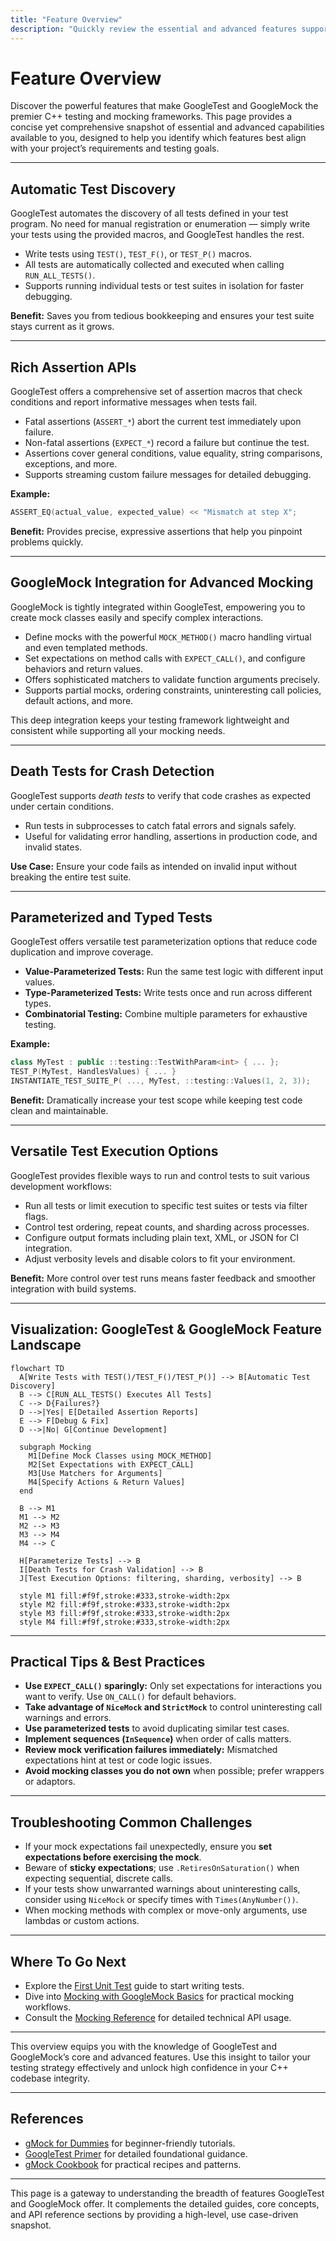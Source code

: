 ```yaml
---
title: "Feature Overview"
description: "Quickly review the essential and advanced features supported by GoogleTest and GoogleMock, including automatic test discovery, rich assertion APIs, mocking, death tests, value and type parameterization, and versatile execution options. This snapshot empowers you to identify which features best fit your project's needs."
---
```


# Feature Overview

Discover the powerful features that make GoogleTest and GoogleMock the premier C++ testing and mocking frameworks. This page provides a concise yet comprehensive snapshot of essential and advanced capabilities available to you, designed to help you identify which features best align with your project’s requirements and testing goals.

---

## Automatic Test Discovery

GoogleTest automates the discovery of all tests defined in your test program. No need for manual registration or enumeration — simply write your tests using the provided macros, and GoogleTest handles the rest.

- Write tests using `TEST()`, `TEST_F()`, or `TEST_P()` macros.
- All tests are automatically collected and executed when calling `RUN_ALL_TESTS()`.
- Supports running individual tests or test suites in isolation for faster debugging.

**Benefit:** Saves you from tedious bookkeeping and ensures your test suite stays current as it grows.

---

## Rich Assertion APIs

GoogleTest offers a comprehensive set of assertion macros that check conditions and report informative messages when tests fail.

- Fatal assertions (`ASSERT_*`) abort the current test immediately upon failure.
- Non-fatal assertions (`EXPECT_*`) record a failure but continue the test.
- Assertions cover general conditions, value equality, string comparisons, exceptions, and more.
- Supports streaming custom failure messages for detailed debugging.

**Example:**

```cpp
ASSERT_EQ(actual_value, expected_value) << "Mismatch at step X";
```

**Benefit:** Provides precise, expressive assertions that help you pinpoint problems quickly.

---

## GoogleMock Integration for Advanced Mocking

GoogleMock is tightly integrated within GoogleTest, empowering you to create mock classes easily and specify complex interactions.

- Define mocks with the powerful `MOCK_METHOD()` macro handling virtual and even templated methods.
- Set expectations on method calls with `EXPECT_CALL()`, and configure behaviors and return values.
- Offers sophisticated matchers to validate function arguments precisely.
- Supports partial mocks, ordering constraints, uninteresting call policies, default actions, and more.

This deep integration keeps your testing framework lightweight and consistent while supporting all your mocking needs.

---

## Death Tests for Crash Detection

GoogleTest supports *death tests* to verify that code crashes as expected under certain conditions.

- Run tests in subprocesses to catch fatal errors and signals safely.
- Useful for validating error handling, assertions in production code, and invalid states.

**Use Case:** Ensure your code fails as intended on invalid input without breaking the entire test suite.

---

## Parameterized and Typed Tests

GoogleTest offers versatile test parameterization options that reduce code duplication and improve coverage.

- **Value-Parameterized Tests:** Run the same test logic with different input values.
- **Type-Parameterized Tests:** Write tests once and run across different types.
- **Combinatorial Testing:** Combine multiple parameters for exhaustive testing.

**Example:**

```cpp
class MyTest : public ::testing::TestWithParam<int> { ... };
TEST_P(MyTest, HandlesValues) { ... }
INSTANTIATE_TEST_SUITE_P( ..., MyTest, ::testing::Values(1, 2, 3));
```

**Benefit:** Dramatically increase your test scope while keeping test code clean and maintainable.

---

## Versatile Test Execution Options

GoogleTest provides flexible ways to run and control tests to suit various development workflows:

- Run all tests or limit execution to specific test suites or tests via filter flags.
- Control test ordering, repeat counts, and sharding across processes.
- Configure output formats including plain text, XML, or JSON for CI integration.
- Adjust verbosity levels and disable colors to fit your environment.

**Benefit:** More control over test runs means faster feedback and smoother integration with build systems.

---

## Visualization: GoogleTest & GoogleMock Feature Landscape

```mermaid
flowchart TD
  A[Write Tests with TEST()/TEST_F()/TEST_P()] --> B[Automatic Test Discovery]
  B --> C[RUN_ALL_TESTS() Executes All Tests]
  C --> D{Failures?}
  D -->|Yes| E[Detailed Assertion Reports]
  E --> F[Debug & Fix]
  D -->|No| G[Continue Development]
  
  subgraph Mocking
    M1[Define Mock Classes using MOCK_METHOD]
    M2[Set Expectations with EXPECT_CALL]
    M3[Use Matchers for Arguments]
    M4[Specify Actions & Return Values]
  end
  
  B --> M1
  M1 --> M2
  M2 --> M3
  M3 --> M4
  M4 --> C

  H[Parameterize Tests] --> B
  I[Death Tests for Crash Validation] --> B
  J[Test Execution Options: filtering, sharding, verbosity] --> B

  style M1 fill:#f9f,stroke:#333,stroke-width:2px
  style M2 fill:#f9f,stroke:#333,stroke-width:2px
  style M3 fill:#f9f,stroke:#333,stroke-width:2px
  style M4 fill:#f9f,stroke:#333,stroke-width:2px

```

---

## Practical Tips & Best Practices

- **Use `EXPECT_CALL()` sparingly:** Only set expectations for interactions you want to verify. Use `ON_CALL()` for default behaviors.
- **Take advantage of `NiceMock` and `StrictMock`** to control uninteresting call warnings and errors.
- **Use parameterized tests** to avoid duplicating similar test cases.
- **Implement sequences (`InSequence`)** when order of calls matters.
- **Review mock verification failures immediately:** Mismatched expectations hint at test or code logic issues.
- **Avoid mocking classes you do not own** when possible; prefer wrappers or adaptors.

---

## Troubleshooting Common Challenges

- If your mock expectations fail unexpectedly, ensure you **set expectations before exercising the mock**.
- Beware of **sticky expectations**; use `.RetiresOnSaturation()` when expecting sequential, discrete calls.
- If your tests show unwarranted warnings about uninteresting calls, consider using `NiceMock` or specify times with `Times(AnyNumber())`.
- When mocking methods with complex or move-only arguments, use lambdas or custom actions.

---

## Where To Go Next

- Explore the [First Unit Test](https://google.github.io/googletest/guides/getting-started/first-unit-test) guide to start writing tests.
- Dive into [Mocking with GoogleMock Basics](https://google.github.io/googletest/guides/getting-started/first-mock) for practical mocking workflows.
- Consult the [Mocking Reference](../api-reference/mocking-framework/setting-expectations) for detailed technical API usage.

---

This overview equips you with the knowledge of GoogleTest and GoogleMock’s core and advanced features. Use this insight to tailor your testing strategy effectively and unlock high confidence in your C++ codebase integrity.


---

## References

- [gMock for Dummies](https://google.github.io/googletest/gmock_for_dummies.html) for beginner-friendly tutorials.
- [GoogleTest Primer](https://google.github.io/googletest/primer) for detailed foundational guidance.
- [gMock Cookbook](https://google.github.io/googletest/gmock_cook_book.html) for practical recipes and patterns.

---

<Info>
This page is a gateway to understanding the breadth of features GoogleTest and GoogleMock offer. It complements the detailed guides, core concepts, and API reference sections by providing a high-level, use case-driven snapshot.
</Info>